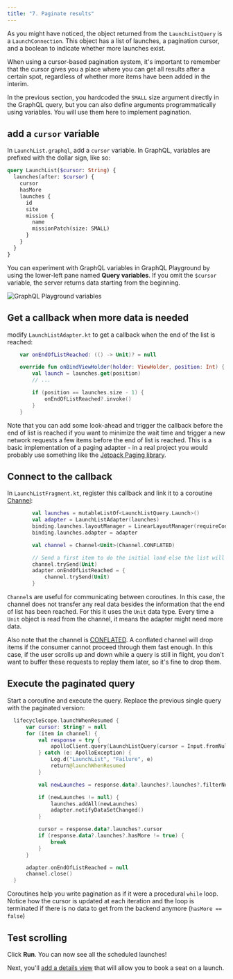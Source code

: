 ```yaml
---
title: "7. Paginate results"
---
```


As you might have noticed, the object returned from the `LaunchListQuery` is a `LaunchConnection`. This object has a list of launches, a pagination cursor, and a boolean to indicate whether more launches exist.

When using a cursor-based pagination system, it's important to remember that the cursor gives you a place where you can get all results after a certain spot, regardless of whether more items have been added in the interim.

In the previous section, you hardcoded the `SMALL` size argument directly in the GraphQL query, but you can also define arguments programmatically using variables. You will use them here to implement pagination.

## add a `cursor` variable

In `LaunchList.graphql`, add a `cursor` variable. In GraphQL, variables are prefixed with the dollar sign, like so:

```graphql:title=app/src/main/graphql/com/example/rocketreserver/LaunchList.graphql
query LaunchList($cursor: String) {
  launches(after: $cursor) {
    cursor
    hasMore
    launches {
      id
      site
      mission {
        name
        missionPatch(size: SMALL)
      }
    }
  }
}
```

You can experiment with GraphQL variables in GraphQL Playground by using the lower-left pane named **Query variables**. If you omit the `$cursor` variable, the server returns data starting from the beginning.

<img src="images/graphiql_variables.png" alt="GraphQL Playground variables" class="screenshot"/>


## Get a callback when more data is needed

modify `LaunchListAdapter.kt` to get a callback when the end of the list is reached:

```kotlin:title=app/src/main/java/com/example/rocketreserver/LaunchListAdapter.kt
    var onEndOfListReached: (() -> Unit)? = null

    override fun onBindViewHolder(holder: ViewHolder, position: Int) {
        val launch = launches.get(position)
        // ...

        if (position == launches.size - 1) {
            onEndOfListReached?.invoke()
        }
    }

```

Note that you can add some look-ahead and trigger the callback before the end of list is reached if you want to minimize the wait time and trigger a new network requests a few items before the end of list is reached.
This is a basic implementation of a paging adapter - in a real project you would probably use something like the [Jetpack Paging library](https://developer.android.com/topic/libraries/architecture/paging/v3-overview).

## Connect to the callback

In `LaunchListFragment.kt`, register this callback and link it to a coroutine [Channel](https://kotlinlang.org/docs/reference/coroutines/channels.html):

```kotlin:title=app/src/main/java/com/example/rocketreserver/LaunchListFragment.kt
        val launches = mutableListOf<LaunchListQuery.Launch>()
        val adapter = LaunchListAdapter(launches)
        binding.launches.layoutManager = LinearLayoutManager(requireContext())
        binding.launches.adapter = adapter

        val channel = Channel<Unit>(Channel.CONFLATED)

        // Send a first item to do the initial load else the list will stay empty forever
        channel.trySend(Unit)
        adapter.onEndOfListReached = {
            channel.trySend(Unit)
        }
```

`Channel`s are useful for communicating between coroutines. In this case, the channel does not transfer any real data besides the information that the end of list has been reached. For this it uses the `Unit` data type. Every time a `Unit` object is read from the channel, it means the adapter might need more data.

Also note that the channel is [CONFLATED](https://play.kotlinlang.org/hands-on/Introduction%20to%20Coroutines%20and%20Channels/08_Channels). A conflated channel will drop items if the consumer cannot proceed through them fast enough. In this case, if the user scrolls up and down while a query is still in flight, you don't want to buffer these requests to replay them later, so it's fine to drop them.

## Execute the paginated query

Start a coroutine and execute the query. Replace the previous single query with the paginated version:

```kotlin:title=app/src/main/java/com/example/rocketreserver/LaunchListFragment.kt
  lifecycleScope.launchWhenResumed {
      var cursor: String? = null
      for (item in channel) {
          val response = try {
              apolloClient.query(LaunchListQuery(cursor = Input.fromNullable(cursor))).await()
          } catch (e: ApolloException) {
              Log.d("LaunchList", "Failure", e)
              return@launchWhenResumed
          }

          val newLaunches = response.data?.launches?.launches?.filterNotNull()

          if (newLaunches != null) {
              launches.addAll(newLaunches)
              adapter.notifyDataSetChanged()
          }

          cursor = response.data?.launches?.cursor
          if (response.data?.launches?.hasMore != true) {
              break
          }
      }

      adapter.onEndOfListReached = null
      channel.close()
  }
```

Coroutines help you write pagination as if it were a procedural `while` loop. Notice how the cursor is updated at each iteration and the loop is terminated if there is no data to get from the backend anymore (`hasMore == false`)


## Test scrolling

Click **Run**. You can now see all the scheduled launches!

Next, you'll [add a details view](08-add-a-details-view) that will allow you to book a seat on a launch.
